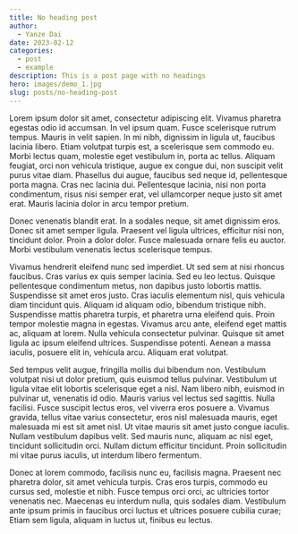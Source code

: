 ```yaml
---
title: No heading post
author:
  - Yanze Dai
date: 2023-02-12
categories:
  - post
  - example
description: This is a post page with no headings
hero: images/demo_1.jpg
slug: posts/no-heading-post
---
```



Lorem ipsum dolor sit amet, consectetur adipiscing elit. Vivamus pharetra egestas odio id accumsan. In vel ipsum quam. Fusce scelerisque rutrum tempus. Mauris in velit sapien. In mi nibh, dignissim in ligula ut, faucibus lacinia libero. Etiam volutpat turpis est, a scelerisque sem commodo eu. Morbi lectus quam, molestie eget vestibulum in, porta ac tellus. Aliquam feugiat, orci non vehicula tristique, augue ex congue dui, non suscipit velit purus vitae diam. Phasellus dui augue, faucibus sed neque id, pellentesque porta magna. Cras nec lacinia dui. Pellentesque lacinia, nisi non porta condimentum, risus nisi semper erat, vel ullamcorper neque justo sit amet erat. Mauris lacinia dolor in arcu tempor pretium.

Donec venenatis blandit erat. In a sodales neque, sit amet dignissim eros. Donec sit amet semper ligula. Praesent vel ligula ultrices, efficitur nisi non, tincidunt dolor. Proin a dolor dolor. Fusce malesuada ornare felis eu auctor. Morbi vestibulum venenatis lectus scelerisque tempus.

Vivamus hendrerit eleifend nunc sed imperdiet. Ut sed sem at nisi rhoncus faucibus. Cras varius ex quis semper lacinia. Sed eu leo lectus. Quisque pellentesque condimentum metus, non dapibus justo lobortis mattis. Suspendisse sit amet eros justo. Cras iaculis elementum nisl, quis vehicula diam tincidunt quis. Aliquam id aliquam odio, bibendum tristique nibh. Suspendisse mattis pharetra turpis, et pharetra urna eleifend quis. Proin tempor molestie magna in egestas. Vivamus arcu ante, eleifend eget mattis ac, aliquam at lorem. Nulla vehicula consectetur pulvinar. Quisque sit amet ligula ac ipsum eleifend ultrices. Suspendisse potenti. Aenean a massa iaculis, posuere elit in, vehicula arcu. Aliquam erat volutpat.

Sed tempus velit augue, fringilla mollis dui bibendum non. Vestibulum volutpat nisi ut dolor pretium, quis euismod tellus pulvinar. Vestibulum ut ligula vitae elit lobortis scelerisque eget a nisl. Nam libero nibh, euismod in pulvinar ut, venenatis id odio. Mauris varius vel lectus sed sagittis. Nulla facilisi. Fusce suscipit lectus eros, vel viverra eros posuere a. Vivamus gravida, tellus vitae varius consectetur, eros nisl malesuada mauris, eget malesuada mi est sit amet nisl. Ut vitae mauris sit amet justo congue iaculis. Nullam vestibulum dapibus velit. Sed mauris nunc, aliquam ac nisl eget, tincidunt sollicitudin orci. Nullam dictum efficitur tincidunt. Proin sollicitudin mi vitae purus iaculis, ut interdum libero fermentum.

Donec at lorem commodo, facilisis nunc eu, facilisis magna. Praesent nec pharetra dolor, sit amet vehicula turpis. Cras eros turpis, commodo eu cursus sed, molestie et nibh. Fusce tempus orci orci, ac ultricies tortor venenatis nec. Maecenas eu interdum nulla, quis sodales diam. Vestibulum ante ipsum primis in faucibus orci luctus et ultrices posuere cubilia curae; Etiam sem ligula, aliquam in luctus ut, finibus eu lectus.
